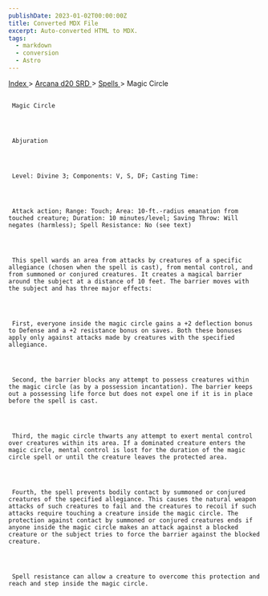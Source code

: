 ```yaml
---
publishDate: 2023-01-02T00:00:00Z
title: Converted MDX File
excerpt: Auto-converted HTML to MDX.
tags:
  - markdown
  - conversion
  - Astro
---
```







[
      Index
     ](-index)
     >
     [
      Arcana d20 SRD
     ](arcana-d20-srd-index)
     >
     [
      Spells
     ](arcana-d20-srd-spells-index)
     > Magic Circle
    





## 
     Magic Circle
    



     Abjuration
    



     Level: Divine 3; Components: V, S, DF; Casting Time:
    



     Attack action; Range: Touch; Area: 10-ft.-radius emanation from touched creature; Duration: 10 minutes/level; Saving Throw: Will negates (harmless); Spell Resistance: No (see text)
    



     This spell wards an area from attacks by creatures of a specific allegiance (chosen when the spell is cast), from mental control, and from summoned or conjured creatures. It creates a magical barrier around the subject at a distance of 10 feet. The barrier moves with the subject and has three major effects:
    



     First, everyone inside the magic circle gains a +2 deflection bonus to Defense and a +2 resistance bonus on saves. Both these bonuses apply only against attacks made by creatures with the specified allegiance.
    



     Second, the barrier blocks any attempt to possess creatures within the magic circle (as by a possession incantation). The barrier keeps out a possessing life force but does not expel one if it is in place before the spell is cast.
    



     Third, the magic circle thwarts any attempt to exert mental control over creatures within its area. If a dominated creature enters the magic circle, mental control is lost for the duration of the magic circle spell or until the creature leaves the protected area.
    



     Fourth, the spell prevents bodily contact by summoned or conjured creatures of the specified allegiance. This causes the natural weapon attacks of such creatures to fail and the creatures to recoil if such attacks require touching a creature inside the magic circle. The protection against contact by summoned or conjured creatures ends if anyone inside the magic circle makes an attack against a blocked creature or the subject tries to force the barrier against the blocked creature.
    



     Spell resistance can allow a creature to overcome this protection and reach and step inside the magic circle.
    




